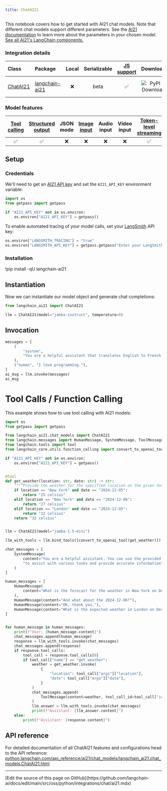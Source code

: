 ```yaml
---
title: ChatAI21
---
```


This notebook covers how to get started with AI21 chat models.
Note that different chat models support different parameters. See the [AI21 documentation](https://docs.ai21.com/reference) to learn more about the parameters in your chosen model.
[See all AI21's LangChain components.](https://pypi.org/project/langchain-ai21/)

### Integration details

| Class | Package | Local | Serializable | [JS support](https://js.langchain.com/docs/integrations/chat/__package_name_short_snake__) | Downloads | Version |
| :--- | :--- | :---: | :---: |  :---: | :---: | :---: |
| [ChatAI21](https://python.langchain.com/api_reference/ai21/chat_models/langchain_ai21.chat_models.ChatAI21.html#langchain_ai21.chat_models.ChatAI21) | [langchain-ai21](https://python.langchain.com/api_reference/ai21/index.html) | ❌ | beta | ✅ | ![PyPI - Downloads](https://img.shields.io/pypi/dm/langchain-ai21?style=flat-square&label=%20) | ![PyPI - Version](https://img.shields.io/pypi/v/langchain-ai21?style=flat-square&label=%20) |

### Model features

| [Tool calling](/oss/python/langchain/tools) | [Structured output](/oss/python/langchain/structured-output) | JSON mode | [Image input](/oss/python/langchain/messages#multimodal) | Audio input | Video input | [Token-level streaming](/oss/python/langchain/streaming/) | Native async | [Token usage](/oss/python/langchain/models#token-usage) | [Logprobs](/oss/python/langchain/models#log-probabilities) |
| :---: | :---: | :---: | :---: |  :---: | :---: | :---: | :---: | :---: | :---: |
| ✅ | ✅ | ❌ | ❌ | ❌ | ❌ | ✅ | ✅ | ✅ | ❌ |

## Setup

### Credentials

We'll need to get an [AI21 API key](https://docs.ai21.com/) and set the `AI21_API_KEY` environment variable:

```python
import os
from getpass import getpass

if "AI21_API_KEY" not in os.environ:
    os.environ["AI21_API_KEY"] = getpass()
```

To enable automated tracing of your model calls, set your [LangSmith](https://docs.smith.langchain.com/) API key:

```python
os.environ["LANGSMITH_TRACING"] = "true"
os.environ["LANGSMITH_API_KEY"] = getpass.getpass("Enter your LangSmith API key: ")
```

### Installation

!pip install -qU langchain-ai21

## Instantiation

Now we can instantiate our model object and generate chat completions:

```python
from langchain_ai21 import ChatAI21

llm = ChatAI21(model="jamba-instruct", temperature=0)
```

## Invocation

```python
messages = [
    (
        "system",
        "You are a helpful assistant that translates English to French. Translate the user sentence.",
    ),
    ("human", "I love programming."),
]
ai_msg = llm.invoke(messages)
ai_msg
```

# Tool Calls / Function Calling

This example shows how to use tool calling with AI21 models:

```python
import os
from getpass import getpass

from langchain_ai21.chat_models import ChatAI21
from langchain.messages import HumanMessage, SystemMessage, ToolMessage
from langchain.tools import tool
from langchain_core.utils.function_calling import convert_to_openai_tool

if "AI21_API_KEY" not in os.environ:
    os.environ["AI21_API_KEY"] = getpass()


@tool
def get_weather(location: str, date: str) -> str:
    """“Provide the weather for the specified location on the given date.”"""
    if location == "New York" and date == "2024-12-05":
        return "25 celsius"
    elif location == "New York" and date == "2024-12-06":
        return "27 celsius"
    elif location == "London" and date == "2024-12-05":
        return "22 celsius"
    return "32 celsius"


llm = ChatAI21(model="jamba-1.5-mini")

llm_with_tools = llm.bind_tools([convert_to_openai_tool(get_weather)])

chat_messages = [
    SystemMessage(
        content="You are a helpful assistant. You can use the provided tools "
        "to assist with various tasks and provide accurate information"
    )
]

human_messages = [
    HumanMessage(
        content="What is the forecast for the weather in New York on December 5, 2024?"
    ),
    HumanMessage(content="And what about the 2024-12-06?"),
    HumanMessage(content="OK, thank you."),
    HumanMessage(content="What is the expected weather in London on December 5, 2024?"),
]


for human_message in human_messages:
    print(f"User: {human_message.content}")
    chat_messages.append(human_message)
    response = llm_with_tools.invoke(chat_messages)
    chat_messages.append(response)
    if response.tool_calls:
        tool_call = response.tool_calls[0]
        if tool_call["name"] == "get_weather":
            weather = get_weather.invoke(
                {
                    "location": tool_call["args"]["location"],
                    "date": tool_call["args"]["date"],
                }
            )
            chat_messages.append(
                ToolMessage(content=weather, tool_call_id=tool_call["id"])
            )
            llm_answer = llm_with_tools.invoke(chat_messages)
            print(f"Assistant: {llm_answer.content}")
    else:
        print(f"Assistant: {response.content}")
```

## API reference

For detailed documentation of all ChatAI21 features and configurations head to the API reference: [python.langchain.com/api_reference/ai21/chat_models/langchain_ai21.chat_models.ChatAI21.html](https://python.langchain.com/api_reference/ai21/chat_models/langchain_ai21.chat_models.ChatAI21.html)

---

<Callout icon="pen-to-square" iconType="regular">
  [Edit the source of this page on GitHub](https://github.com/langchain-ai/docs/edit/main/src/oss/python/integrations/chat/ai21.mdx)
</Callout>
